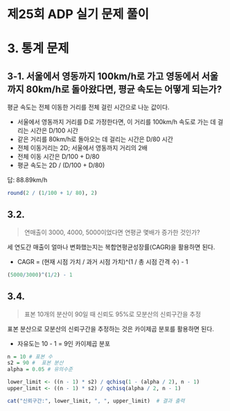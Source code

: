 # 제25회 ADP 실기 문제 풀이 {#sec-previous_tests}

# 3. 통계 문제
## 3-1. 서울에서 영동까지 100km/h로 가고 영동에서 서울까지 80km/h로 돌아왔다면, 평균 속도는 어떻게 되는가? {.unnumbered}
평균 속도는 전체 이동한 거리를 전체 걸린 시간으로 나눈 값이다.

- 서울에서 영동까지 거리를 D로 가정한다면, 이 거리를 100km/h 속도로 가는 데 걸리는 시간은 D/100 시간
- 같은 거리를 80km/h로 돌아오는 데 걸리는 시간은 D/80 시간
- 전체 이동거리는 2D; 서울에서 영동까지 거리의 2배
- 전체 이동 시간은 D/100 + D/80
- 평균 속도는 2D / (D/100 + D/80)

답: 88.89km/h
``` r
round(2 / (1/100 + 1/ 80), 2)
```
 
## 3.2. 
> 연매출이 3000, 4000, 5000이었다면 연평균 몇배가 증가한 것인가?

세 연도간 매출이 얼마나 변화했는지는 복합연평균성장률(CAGR)을 활용하면 된다.

- CAGR = (현재 시점 가치 / 과거 시점 가치)^(1 / 총 시점 간격 수) - 1

``` r
(5000/3000)^(1/2) - 1
```

## 3.4.
> 표본 10개의 분산이 90일 때 신뢰도 95%로 모분산의 신뢰구간을 추정

표본 분산으로 모분산의 신뢰구간을 추정하는 것은 카이제곱 분포를 활용하면 된다.

- 자유도는 10 - 1 = 9인 카이제곱 분포

``` r
n = 10 # 표본 수
s2 = 90 #  표본 분산
alpha = 0.05 # 유의수준

lower_limit <- ((n - 1) * s2) / qchisq(1 - (alpha / 2), n - 1)
upper_limit <- ((n - 1) * s2) / qchisq(alpha / 2, n - 1)

cat("신뢰구간:", lower_limit, ", ", upper_limit)  # 결과 출력
```




